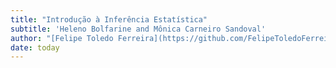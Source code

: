 ```yaml
---
title: "Introdução à Inferência Estatística"
subtitle: 'Heleno Bolfarine and Mônica Carneiro Sandoval'
author: "[Felipe Toledo Ferreira](https://github.com/FelipeToledoFerreira)"
date: today
---
```


<object data="introducaoInferencia.pdf" type="application/pdf" width=100% height=950px></object>